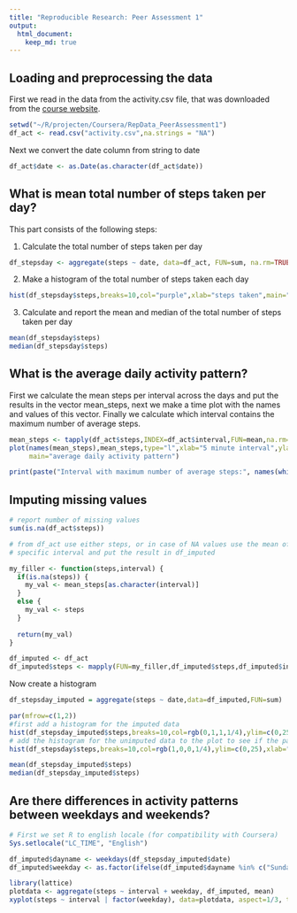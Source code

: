 ```yaml
---
title: "Reproducible Research: Peer Assessment 1"
output: 
  html_document:
    keep_md: true
---
```



## Loading and preprocessing the data

First we read in the data from the activity.csv file, that was downloaded from the [course website](https://d396qusza40orc.cloudfront.net/repdata%2Fdata%2Factivity.zip).


```r
setwd("~/R/projecten/Coursera/RepData_PeerAssessment1")
df_act <- read.csv("activity.csv",na.strings = "NA")
```

Next we convert the date column from string to date
```r
df_act$date <- as.Date(as.character(df_act$date))

```

## What is mean total number of steps taken per day?
This part consists of the following steps:

1. Calculate the total number of steps taken per day
```r
df_stepsday <- aggregate(steps ~ date, data=df_act, FUN=sum, na.rm=TRUE )
```
2. Make a histogram of the total number of steps taken each day
```r
hist(df_stepsday$steps,breaks=10,col="purple",xlab="steps taken",main="Steps taken per day")
```

3. Calculate and report the mean and median of the total number of steps taken per day
```r
mean(df_stepsday$steps)
median(df_stepsday$steps)

```

## What is the average daily activity pattern?
First we calculate the mean steps per interval across the days and put the results in the vector mean_steps, next we make a time plot with the names and values of this vector. Finally we calculate which interval contains the maximum number of average steps.

```r
mean_steps <- tapply(df_act$steps,INDEX=df_act$interval,FUN=mean,na.rm=TRUE)
plot(names(mean_steps),mean_steps,type="l",xlab="5 minute interval",ylab="mean steps",
     main="average daily activity pattern")

print(paste("Interval with maximum number of average steps:", names(which.max(mean_steps))))
```



## Imputing missing values

```r
# report number of missing values
sum(is.na(df_act$steps))

# from df_act use either steps, or in case of NA values use the mean of steps at a 
# specific interval and put the result in df_imputed

my_filler <- function(steps,interval) {
  if(is.na(steps)) {
    my_val <- mean_steps[as.character(interval)]
  }
  else {
    my_val <- steps
  }
  
  return(my_val)
}

df_imputed <- df_act
df_imputed$steps <- mapply(FUN=my_filler,df_imputed$steps,df_imputed$interval)

```

Now create a histogram
```r
df_stepsday_imputed = aggregate(steps ~ date,data=df_imputed,FUN=sum)

par(mfrow=c(1,2))
#first add a histogram for the imputed data
hist(df_stepsday_imputed$steps,breaks=10,col=rgb(0,1,1,1/4),ylim=c(0,25),xlab="steps taken",main="Imputed data\n Steps taken per day")
# add the histogram for the unimputed data to the plot to see if the patterns differ
hist(df_stepsday$steps,breaks=10,col=rgb(1,0,0,1/4),ylim=c(0,25),xlab="steps taken",main="Unimputed data\nSteps taken per day")

mean(df_stepsday_imputed$steps)
median(df_stepsday_imputed$steps)
```

## Are there differences in activity patterns between weekdays and weekends?

```r
# First we set R to english locale (for compatibility with Coursera)
Sys.setlocale("LC_TIME", "English")

df_imputed$dayname <- weekdays(df_stepsday_imputed$date)
df_imputed$weekday <- as.factor(ifelse(df_imputed$dayname %in% c("Sunday","Saturday"),"weekend","weekday"))

library(lattice)
plotdata <- aggregate(steps ~ interval + weekday, df_imputed, mean)
xyplot(steps ~ interval | factor(weekday), data=plotdata, aspect=1/3, type="l")
```

